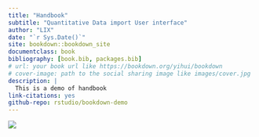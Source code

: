 ```yaml
---
title: "Handbook"
subtitle: "Quantitative Data import User interface"
author: "LIX"
date: "`r Sys.Date()`"
site: bookdown::bookdown_site
documentclass: book
bibliography: [book.bib, packages.bib]
# url: your book url like https://bookdown.org/yihui/bookdown
# cover-image: path to the social sharing image like images/cover.jpg
description: |
  This is a demo of handbook
link-citations: yes
github-repo: rstudio/bookdown-demo
---
```


![](STOP.png)
